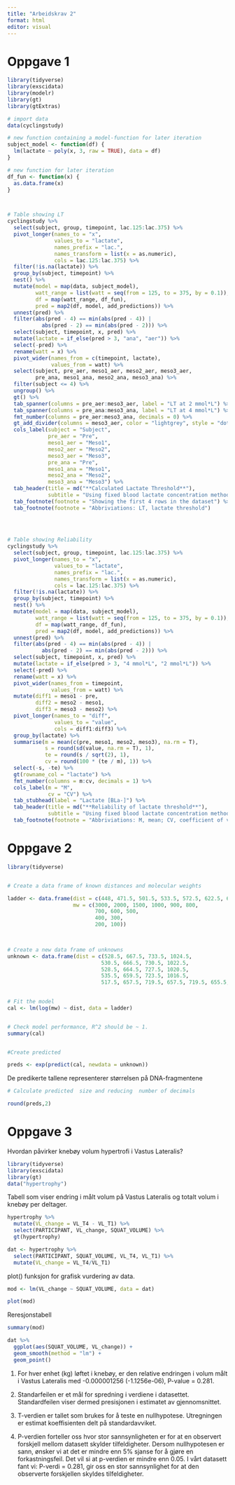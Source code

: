 ```yaml
---
title: "Arbeidskrav 2"
format: html
editor: visual
---
```


# Oppgave 1

```r
library(tidyverse)
library(exscidata)
library(modelr)
library(gt)
library(gtExtras)

# import data
data(cyclingstudy)

# new function containing a model-function for later iteration
subject_model <- function(df) { 
  lm(lactate ~ poly(x, 3, raw = TRUE), data = df)
}

# new function for later iteration
df_fun <- function(x) {
  as.data.frame(x)
}



# Table showing LT
cyclingstudy %>%
  select(subject, group, timepoint, lac.125:lac.375) %>%
  pivot_longer(names_to = "x", 
               values_to = "lactate", 
               names_prefix = "lac.",
               names_transform = list(x = as.numeric),
               cols = lac.125:lac.375) %>% 
  filter(!is.na(lactate)) %>% 
  group_by(subject, timepoint) %>%
  nest() %>% 
  mutate(model = map(data, subject_model),
         watt_range = list(watt = seq(from = 125, to = 375, by = 0.1)),
         df = map(watt_range, df_fun),
         pred = map2(df, model, add_predictions)) %>%
  unnest(pred) %>% 
  filter(abs(pred - 4) == min(abs(pred - 4)) | 
           abs(pred - 2) == min(abs(pred - 2))) %>% 
  select(subject, timepoint, x, pred) %>% 
  mutate(lactate = if_else(pred > 3, "ana", "aer")) %>% 
  select(-pred) %>% 
  rename(watt = x) %>% 
  pivot_wider(names_from = c(timepoint, lactate),
              values_from = watt) %>%
  select(subject, pre_aer, meso1_aer, meso2_aer, meso3_aer,
         pre_ana, meso1_ana, meso2_ana, meso3_ana) %>% 
  filter(subject <= 4) %>% 
  ungroup() %>% 
  gt() %>% 
  tab_spanner(columns = pre_aer:meso3_aer, label = "LT at 2 mmol*L") %>% 
  tab_spanner(columns = pre_ana:meso3_ana, label = "LT at 4 mmol*L") %>% 
  fmt_number(columns = pre_aer:meso3_ana, decimals = 0) %>% 
  gt_add_divider(columns = meso3_aer, color = "lightgrey", style = "dotted") %>%
  cols_label(subject = "Subject",
             pre_aer = "Pre",
             meso1_aer = "Meso1",
             meso2_aer = "Meso2",
             meso3_aer = "Meso3",
             pre_ana = "Pre", 
             meso1_ana = "Meso1",
             meso2_ana = "Meso2",
             meso3_ana = "Meso3") %>% 
  tab_header(title = md("**Calculated Lactate Threshold**"),
             subtitle = "Using fixed blood lactate concentration method (FBLC)") %>% 
  tab_footnote(footnote = "Showing the first 4 rows in the dataset") %>% 
  tab_footnote(footnote = "Abbriviations: LT, lactate threshold")
  
  


# Table showing Reliability
cyclingstudy %>%
  select(subject, group, timepoint, lac.125:lac.375) %>%
  pivot_longer(names_to = "x", 
               values_to = "lactate", 
               names_prefix = "lac.",
               names_transform = list(x = as.numeric),
               cols = lac.125:lac.375) %>% 
  filter(!is.na(lactate)) %>% 
  group_by(subject, timepoint) %>%
  nest() %>% 
  mutate(model = map(data, subject_model),
         watt_range = list(watt = seq(from = 125, to = 375, by = 0.1)),
         df = map(watt_range, df_fun),
         pred = map2(df, model, add_predictions)) %>%
  unnest(pred) %>% 
  filter(abs(pred - 4) == min(abs(pred - 4)) | 
           abs(pred - 2) == min(abs(pred - 2))) %>% 
  select(subject, timepoint, x, pred) %>% 
  mutate(lactate = if_else(pred > 3, "4 mmol*L", "2 mmol*L")) %>% 
  select(-pred) %>% 
  rename(watt = x) %>% 
  pivot_wider(names_from = timepoint,
              values_from = watt) %>% 
  mutate(diff1 = meso1 - pre,
         diff2 = meso2 - meso1,
         diff3 = meso3 - meso2) %>% 
  pivot_longer(names_to = "diff",
               values_to = "value",
               cols = diff1:diff3) %>% 
  group_by(lactate) %>% 
  summarise(m = mean(c(pre, meso1, meso2, meso3), na.rm = T),
            s = round(sd(value, na.rm = T), 1),
            te = round(s / sqrt(2), 1), 
            cv = round(100 * (te / m), 1)) %>% 
  select(-s, -te) %>% 
  gt(rowname_col = "lactate") %>% 
  fmt_number(columns = m:cv, decimals = 1) %>% 
  cols_label(m = "M",
             cv = "CV") %>%
  tab_stubhead(label = "Lactate [BLa-]") %>% 
  tab_header(title = md("**Reliability of lactate threshold**"),
             subtitle = "Using fixed blood lactate concentration method (FBLC)") %>% 
  tab_footnote(footnote = "Abbriviations: M, mean; CV, coefficient of variations")

```

# Oppgave 2

```r
library(tidyverse)


# Create a data frame of known distances and molecular weights

ladder <- data.frame(dist = c(448, 471.5, 501.5, 533.5, 572.5, 622.5, 678.5, 751.5, 790.5, 843.5, 901.5, 963.5, 1041.5), 
                     mw = c(3000, 2000, 1500, 1000, 900, 800, 
                            700, 600, 500,
                            400, 300, 
                            200, 100))

            

# Create a new data frame of unknowns
unknown <- data.frame(dist = c(528.5, 667.5, 733.5, 1024.5,
                              530.5, 666.5, 730.5, 1022.5,
                              528.5, 664.5, 727.5, 1020.5,
                              535.5, 659.5, 723.5, 1016.5,
                              517.5, 657.5, 719.5, 657.5, 719.5, 655.5, 721.5, 1032.5))

  
# Fit the model
cal <- lm(log(mw) ~ dist, data = ladder)


# Check model performance, R^2 should be ~ 1.
summary(cal)


#Create predicted 

preds <- exp(predict(cal, newdata = unknown))


```

De predikerte tallene representerer størrelsen på DNA-fragmentene

```r
# Calculate predicted  size and reducing  number of decimals

round(preds,2)

```

# Oppgave 3

Hvordan påvirker knebøy volum hypertrofi i Vastus Lateralis?

```r

library(tidyverse)
library(exscidata)
library(gt)
data("hypertrophy")

```

Tabell som viser endring i målt volum på Vastus Lateralis og totalt volum i knebøy per deltager.

```r
hypertrophy %>% 
  mutate(VL_change = VL_T4 - VL_T1) %>% 
  select(PARTICIPANT, VL_change, SQUAT_VOLUME) %>% 
  gt(hypertrophy)


```

```r
dat <- hypertrophy %>%
  select(PARTICIPANT, SQUAT_VOLUME, VL_T4, VL_T1) %>%
  mutate(VL_change = VL_T4/VL_T1)

```

plot() funksjon for grafisk vurdering av data.

```r
mod <- lm(VL_change ~ SQUAT_VOLUME, data = dat)

plot(mod)


```

Reresjonstabell

```r
summary(mod)


```

```r
dat %>% 
  ggplot(aes(SQUAT_VOLUME, VL_change)) +
  geom_smooth(method = "lm") +
  geom_point()
```

1.  For hver enhet (kg) løftet i knebøy, er den relative endringen i volum målt i Vastus Lateralis med -0.000001256 (-1.1256e-06), P-value = 0.281.

2.  Standarfeilen er et mål for spredning i verdiene i datasettet. Standardfeilen viser dermed presisjonen i estimatet av gjennomsnittet.

3.  T-verdien er tallet som brukes for å teste en nullhypotese. Utregningen er estimat koeffisienten delt på standardavviket.

4.  P-verdien forteller oss hvor stor sannsynligheten er for at en observert forskjell mellom datasett skylder tilfeldigheter. Dersom nullhypotesen er sann, ønsker vi at det er mindre enn 5% sjanse for å gjøre en forkastningsfeil. Det vil si at p-verdien er mindre enn 0.05. I vårt datasett fant vi: P-verdi = 0.281, gir oss en stor sannsynlighet for at den observerte forskjellen skyldes tilfeldigheter.
